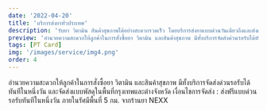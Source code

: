```yaml
---
date: '2022-04-20'
title: 'บริการส่งยาทั่วประเทศ'
description: 'รับยา วิตามิน สินค้าสุขภาพได้อย่างสะดวกรวดเร็ว โดยบริการส่งยาแบบด่วนวันเดียวถึงและส่งแบบพัสดุ'
preview: 'อำนวยความสะดวกให้ลูกค้าในการสั่งซื้อยา วิตามิน และสินค้าสุขภาพ มีทั้งบริการจัดส่งด่วนรอรับได้ทันทีในหนึ่งวัน และจัดส่งแบบพัสดุในพื้นที่กรุงเทพและต่างจังหวัด'
tags: [PT Card]
img: '/images/service/img4.png'
order: 4
---
```


อำนวยความสะดวกให้ลูกค้าในการสั่งซื้อยา วิตามิน และสินค้าสุขภาพ มีทั้งบริการจัดส่งด่วนรอรับได้ทันทีในหนึ่งวัน และจัดส่งแบบพัสดุในพื้นที่กรุงเทพและต่างจังหวัด
เงื่อนไขการจัดส่ง : 
ส่งฟรีแบบด่วนรอรับทันทีในหนึ่งวัน ภายในรัศมีพื้นที่ 5 กม. จากร้านยา NEXX
